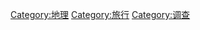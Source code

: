 {{Commonscat|Exploration}}

[[Category:地理|Category:地理]]
[[Category:旅行|Category:旅行]]
[[Category:调查|Category:调查]]